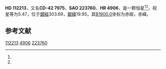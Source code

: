 {{Starbox begin
| name = HD 112213
}}
{{Starbox observe
| epoch = [[J2000.0|J2000.0]]
| constell = {{星座名待查}}<ref name=SIMBAD>{{cite web
 | url=http://simbad.u-strasbg.fr/simbad/sim-id?Ident=HR+4906
 | title=Pulsating variable Star
 | publisher=Centre de Données astronomiques de Strasbourg
 | work=SIMBAD
 | accessdate=2012-07-13
 | archive-date=2016-03-16
 | archive-url=https://web.archive.org/web/20160316092057/http://simbad.u-strasbg.fr/simbad/sim-id?Ident=HR+4906
 | dead-url=no
 }}</ref><ref name=DATA>{{cite web
 | url=http://vizier.u-strasbg.fr/viz-bin/VizieR-5?-out.add=.&-source=5050&-corr=PK=HR&-out.max=9999&HR=4906
 | title=VizieR Detailed Page
 | accessdate=2012-07-13
 | archive-date=2016-03-05
 | archive-url=https://web.archive.org/web/20160305032402/http://vizier.u-strasbg.fr/viz-bin/VizieR-5?-out.add=.&-source=5050&-corr=PK=HR&-out.max=9999&HR=4906
 | dead-url=no
 }}</ref>
| 星官 = 
| ra = {{RA|12|55|19.4}}<ref name=SIMBAD /><ref name=DATA />
| dec = {{DEC|-42|54|57}}<ref name=SIMBAD /><ref name=DATA />
| appmag_v = 5.47<ref name=SIMBAD /><ref name=DATA />
}}
{{Starbox character
| class = M0III<ref name=SIMBAD /><ref name=DATA />
| b-v = 1.68<ref name=SIMBAD /><ref name=DATA />
| u-b = 2.05<ref name=SIMBAD /><ref name=DATA />
| r-i = <ref name=SIMBAD /><ref name=DATA />
| variable = 
}}
{{Starbox astrometry
| radial_v = 2.05
| prop_mo_ra = -7
| parallax = 
| p_error = 
}}
{{Starbox catalog
| names =CD-42 7975，[[SAO星表|SAO]] 223760，[[HD星表|HD]] 112213，[[HR星表|HR]] 4906}}
{{Starbox reference |Simbad=HR+4906}}
{{Starbox end}}

'''HD 112213'''，又名'''CD-42 7975'''，'''SAO 223760'''、'''HR 4906'''，是一颗恒星<ref name=SIMBAD /><ref name=DATA />，视星等为5.47，位于[[銀道座標系|銀經]]303.69，[[銀道座標系|銀緯]]19.95，其[[B1900.0|B1900.0]]坐标为赤經{{RA|12|49|44.4}}，赤緯{{DEC|-42|19.95|23}}。

== 参考文献 ==
{{reflist}}

{{star-stub}}

[[Category:HD和HDE天體|112213]]
[[Category:HR天體|4906]]
[[Category:SAO天體|223760]]